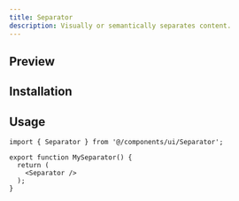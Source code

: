 ```yaml
---
title: Separator
description: Visually or semantically separates content.
---
```



## Preview

<ComponentPreview name="Separator" />


## Installation

<ItemInstallationDoc name="Separator" />


## Usage

```tsx title="MySeparator.tsx"
import { Separator } from '@/components/ui/Separator';

export function MySeparator() {
  return (
    <Separator />
  );
}
```